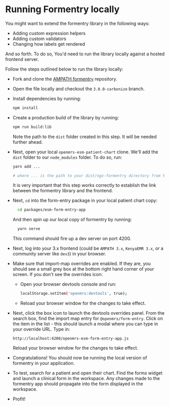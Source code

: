 # Running Formentry locally

You might want to extend the formentry library in the following ways:

- Adding custom expression helpers
- Adding custom validators
- Changing how labels get rendered

And so forth. To do so, You'd need to run the library locally against a hosted frontend server.

Follow the steps outlined below to run the library locally:

- Fork and clone the [AMPATH formentry](https://github.com/ampath/ngx-openmrs-formentry) repository.
- Open the file locally and checkout the `3.0.0-carbonize` branch.
- Install dependencies by running:

  ```sh
  npm install
  ```

- Create a production build of the library by running:

  ```sh
  npm run build:lib
  ```

  Note the path to the `dist` folder created in this step. It will be needed further ahead.

- Next, open your local `openmrs-esm-patient-chart` clone. We'll add the `dist` folder to our `node_modules` folder. To do so, run:

  ```sh
  yarn add ...

  # where ... is the path to your dist/ngx-formentry directory from the previous step.
  ```

  It is very important that this step works correctly to establish the link between the formentry library and the frontend.

- Next, `cd` into the form-entry package in your local patient chart copy:

  ```sh
    cd packages/esm-form-entry-app
  ```

  And then spin up our local copy of formentry by running:

  ```sh
    yarn serve
  ```

  This command should fire up a dev server on port 4200.

- Next, log into your 3.x frontend (could be `AMPATH 3.x`, `KenyaEMR 3.x`, or a community server like `dev3`) in your browser.

- Make sure that import-map overrides are enabled. If they are, you should see a small grey box at the bottom right hand corner of your screen. If you don't see the overrides icon:

  - Open your browser devtools console and run:

    ```sh
    localStorage.setItem('openmrs:devtools', true);
    ```

  - Reload your browser window for the changes to take effect.

- Next, click the box icon to launch the devtools overrides panel. From the search box, find the import map entry for `@openmrs/form-entry`. Click on the item in the list - this should launch a modal where you can type in your override URL. Type in:

  ```
  http://localhost:4200/openmrs-esm-form-entry-app.js
  ```

  Reload your browser window for the changes to take effect.

- Congratulations! You should now be running the local version of formentry in your application.

- To test, search for a patient and open their chart. Find the forms widget and launch a clinical form in the workspace. Any changes made to the formentry app should propagate into the form displayed in the workspace.

- Profit!
